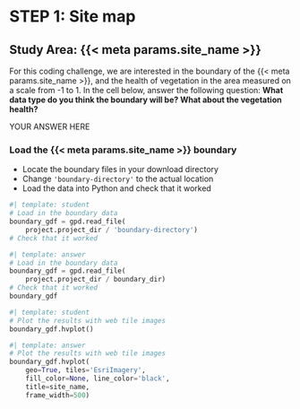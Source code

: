# STEP 1: Site map

## Study Area: {{< meta params.site_name >}}

::: {.callout-respond}
For this coding challenge, we are interested in the boundary of the {{< meta params.site_name >}}, and the health of vegetation in the area measured on a scale from -1 to 1. In the cell below, answer the following question: **What data type do you think the boundary will be? What about the vegetation health?**
:::

::: {.content-visible when-format="ipynb"}
:::: {.cell .markdown}
YOUR ANSWER HERE
::::
:::

### Load the {{< meta params.site_name >}} boundary

::: {.callout-task}

  - Locate the boundary files in your download directory
  - Change `'boundary-directory'` to the actual location
  - Load the data into Python and check that it worked

:::

```python
#| template: student
# Load in the boundary data
boundary_gdf = gpd.read_file(
    project.project_dir / 'boundary-directory')
# Check that it worked

```

::: {.content-visible when-format="html"}
```python
#| template: answer
# Load in the boundary data
boundary_gdf = gpd.read_file(
    project.project_dir / boundary_dir)
# Check that it worked
boundary_gdf

```
:::



```python
#| template: student
# Plot the results with web tile images
boundary_gdf.hvplot()
```

::: {.content-visible when-format="html"}
```python
#| template: answer
# Plot the results with web tile images
boundary_gdf.hvplot(
    geo=True, tiles='EsriImagery',
    fill_color=None, line_color='black',
    title=site_name,
    frame_width=500)
```
:::
